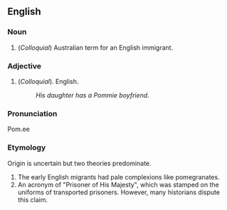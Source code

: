 ==English==
===Noun===
#(''Colloquial'') Australian term for an English immigrant.

===Adjective=== 
#(''Colloquial'').  English.
#: ''His daughter has a Pommie boyfriend''.
===Pronunciation===
Pom.ee
===Etymology===
Origin is uncertain but two theories predominate.
# The early English migrants had pale complexions like pomegranates.
# An acronym of "Prisoner of His Majesty", which was stamped on the uniforms of  transported prisoners.  However, many historians dispute this claim.